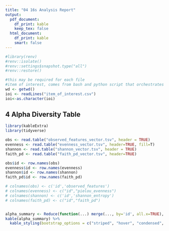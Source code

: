 ---
title: "04 16s Analysis Report"
output:
  pdf_document:
    df_print: kable
    keep_tex: false
  html_document:
    df_print: kable
    smart: false
---

```{r init renv, message=FALSE, warning=FALSE, include=FALSE}
#library(renv)
#renv::isolate()
#renv::settings$snapshot.type("all")
#renv::restore()
```

```{r parse item of interest and make outdir for figures, echo=FALSE, message=FALSE, warning=FALSE}
#this may be required for each file
#item of interest, comes from bash and python script that orchestrates everything
wd <- getwd()
ioi <- readLines("item_of_interest.csv")
ioi<-as.character(ioi)
```



## 4 Alpha Diversity Table

```{r echo=FALSE, message=FALSE, warning=FALSE}
library(kableExtra)
library(tidyverse)

obs <- read.table("observed_features_vector.tsv", header = TRUE) 
evenness <- read.table("evenness_vector.tsv", header=TRUE, fill=T)
shannon <- read.table("shannon_vector.tsv", header = TRUE)
faith_pd <- read.table("faith_pd_vector.tsv", header=TRUE)

obs$id <- row.names(obs)
evenness$id <- row.names(evenness)
shannon$id <- row.names(shannon)
faith_pd$id <- row.names(faith_pd)

# colnames(obs) <- c('id','observed_features')
# colnames(evenness) <- c("id","pielou_evenness")
# colnames(shannon) <- c('id','shannon_entropy')
# colnames(faith_pd) <- c("id","faith_pd")


alpha_summary <- Reduce(function(...) merge(..., by='id', all.x=TRUE), list(obs,evenness,shannon,faith_pd))
kable(alpha_summary) %>% 
  kable_styling(bootstrap_options = c("striped", "hover", "condensed", "responsive"))
```


